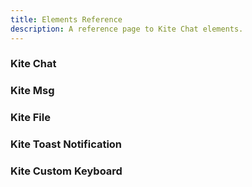 ```yaml
---
title: Elements Reference
description: A reference page to Kite Chat elements.
---
```



### Kite Chat
<CustomElements element='kite-chat' tag='kite-chat'></CustomElements>

### Kite Msg
<CustomElements element='kite-chat' tag='kite-msg'></CustomElements>

### Kite File
<CustomElements element='kite-chat' tag='kite-file'></CustomElements>

### Kite Toast Notification
<CustomElements element='kite-chat' tag='kite-toast-notification'></CustomElements>

### Kite Custom Keyboard
<CustomElements element='kite-chat' tag='kite-custom-keyboard'></CustomElements>